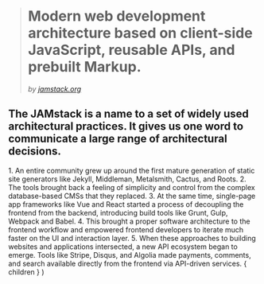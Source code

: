 
> # Modern web development architecture based on client-side JavaScript, reusable APIs, and prebuilt Markup.
>
> _by [jamstack.org](https://jamstack.org)_

<Appear>
  <h2>
    The JAMstack is a name to a set of widely used architectural practices.
    It gives us one word to communicate a large range of architectural decisions.
  </h2>
</Appear>

<Notes>
  1. An entire community grew up around the first mature generation of
  static site generators like Jekyll, Middleman, Metalsmith, Cactus, 
  and Roots. 2. The tools brought back a feeling of simplicity and 
  control from the complex database-based CMSs that they replaced.
  3. At the same time, single-page app frameworks like Vue and React
  started a process of decoupling the frontend from the backend, 
  introducing build tools like Grunt, Gulp, Webpack and Babel.
  4. This brought a proper software architecture to the frontend
  workflow and empowered frontend developers to iterate much faster
  on the UI and interaction layer. 5. When these approaches to 
  building websites and applications intersected, a new API
  ecosystem began to emerge. Tools like Stripe, Disqus, and Algolia 
  made payments, comments, and search available directly from the 
  frontend via API-driven services.
</Notes>

  <Layout>
    { children }
  </Layout>
)
